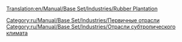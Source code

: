 [[Translation:en/Manual/Base Set/Industries/Rubber Plantation]]

{{ru/Manual/Base Set/Industries/Промышленность| Изображение=en/Manual/Base Set/Industries/Rubberplantation.png
| имя=Плантация каучука
| Климат=[[ru/Manual/Климат#subtropicheskii|Субтропический]]
| Принимает=ничего
| Производит=[[ru/Manual/Base Set/Cargos/Каучук|Каучук]]
}}

[[Category:ru/Manual/Base Set/Industries/Первичные отрасли]]
[[Category:ru/Manual/Base Set/Industries/Отрасли субтропического климата]]